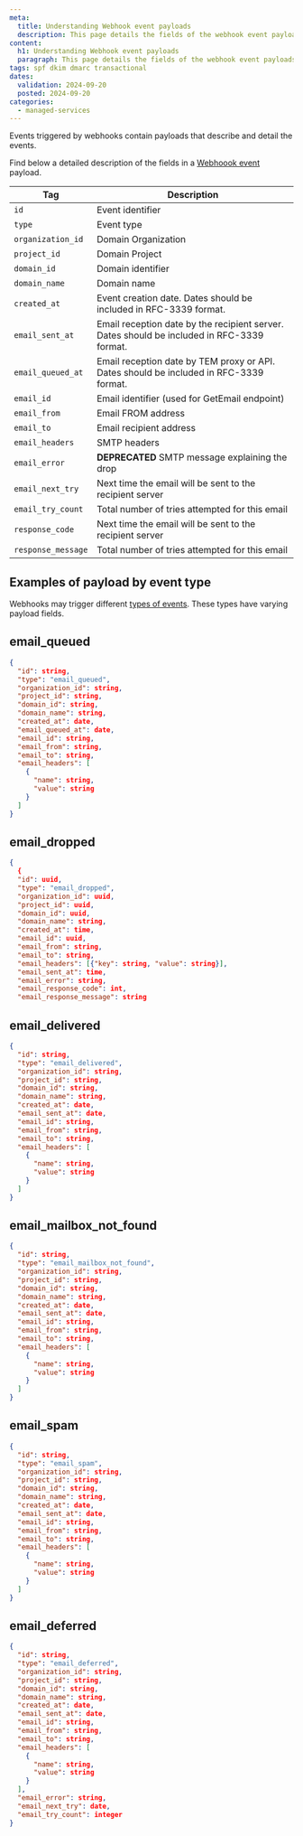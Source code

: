 ```yaml
---
meta:
  title: Understanding Webhook event payloads
  description: This page details the fields of the webhook event payloads for Scaleway Transactional Email
content:
  h1: Understanding Webhook event payloads
  paragraph: This page details the fields of the webhook event payloads for Scaleway Transactional Email
tags: spf dkim dmarc transactional
dates:
  validation: 2024-09-20
  posted: 2024-09-20
categories:
  - managed-services
---
```


Events triggered by webhooks contain payloads that describe and detail the events.

Find below a detailed description of the fields in a [Webhoook event](/managed-services/transactional-email/how-to/create-webhooks/) payload.


| Tag     | Description    |
|---------|-------------------------------------|
| `id`     | Event identifier                                                                          |
| `type`     | Event type                                      |
| `organization_id`    | Domain Organization                            |
| `project_id` | Domain Project                                                       |
| `domain_id`  | Domain identifier                                                       |
| `domain_name`   | Domain name  |
| `created_at`    | Event creation date. Dates should be included in RFC-3339 format.                           |
| `email_sent_at`    | 	Email reception date by the recipient server. Dates should be included in RFC-3339 format.                     |
| `email_queued_at` | Email reception date by TEM proxy or API. Dates should be included in RFC-3339 format.                                                          |
| `email_id`  | Email identifier (used for GetEmail endpoint)                                                      |
| `email_from`   | Email FROM address |
| `email_to`  | Email recipient address                                                          |
| `email_headers`   | SMTP headers  |
| `email_error`   | **DEPRECATED** SMTP message explaining the drop  |
| `email_next_try`   | Next time the email will be sent to the recipient server  |
| `email_try_count`   | Total number of tries attempted for this email  |
| `response_code`   | Next time the email will be sent to the recipient server  |
| `response_message`   | Total number of tries attempted for this email  |


## Examples of payload by event type

Webhooks may trigger different [types of events](/managed-services/transactional-email/concepts/#webhook-event-type). These types have varying payload fields.

## email_queued
```json
{
  "id": string,
  "type": "email_queued",
  "organization_id": string,
  "project_id": string,
  "domain_id": string,
  "domain_name": string,
  "created_at": date,
  "email_queued_at": date,
  "email_id": string,
  "email_from": string,
  "email_to": string,
  "email_headers": [
    {
      "name": string,
      "value": string
    }
  ]
}
```
## email_dropped
```json
{
  {
  "id": uuid,
  "type": "email_dropped",
  "organization_id": uuid,
  "project_id": uuid,
  "domain_id": uuid,
  "domain_name": string,
  "created_at": time,
  "email_id": uuid,
  "email_from": string,
  "email_to": string,
  "email_headers": [{"key": string, "value": string}],
  "email_sent_at": time,
  "email_error": string,
  "email_response_code": int,
  "email_response_message": string
```
## email_delivered
```json
{
  "id": string,
  "type": "email_delivered",
  "organization_id": string,
  "project_id": string,
  "domain_id": string,
  "domain_name": string,
  "created_at": date,
  "email_sent_at": date,
  "email_id": string,
  "email_from": string,
  "email_to": string,
  "email_headers": [
    {
      "name": string,
      "value": string
    }
  ]
}
```
## email_mailbox_not_found
```json
{
  "id": string,
  "type": "email_mailbox_not_found",
  "organization_id": string,
  "project_id": string,
  "domain_id": string,
  "domain_name": string,
  "created_at": date,
  "email_sent_at": date,
  "email_id": string,
  "email_from": string,
  "email_to": string,
  "email_headers": [
    {
      "name": string,
      "value": string
    }
  ]
}
```
## email_spam
```json
{
  "id": string,
  "type": "email_spam",
  "organization_id": string,
  "project_id": string,
  "domain_id": string,
  "domain_name": string,
  "created_at": date,
  "email_sent_at": date,
  "email_id": string,
  "email_from": string,
  "email_to": string,
  "email_headers": [
    {
      "name": string,
      "value": string
    }
  ]
}
```
## email_deferred
```json
{
  "id": string,
  "type": "email_deferred",
  "organization_id": string,
  "project_id": string,
  "domain_id": string,
  "domain_name": string,
  "created_at": date,
  "email_sent_at": date,
  "email_id": string,
  "email_from": string,
  "email_to": string,
  "email_headers": [
    {
      "name": string,
      "value": string
    }
  ],
  "email_error": string,
  "email_next_try": date,
  "email_try_count": integer
}
```

